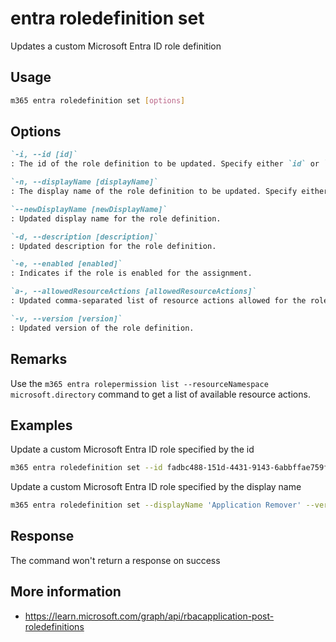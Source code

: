 
# entra roledefinition set

Updates a custom Microsoft Entra ID role definition

## Usage

```sh
m365 entra roledefinition set [options]
```

## Options

```md definition-list
`-i, --id [id]`
: The id of the role definition to be updated. Specify either `id` or `displayName`, but not both.

`-n, --displayName [displayName]`
: The display name of the role definition to be updated. Specify either `id` or `displayName`, but not both.

`--newDisplayName [newDisplayName]`
: Updated display name for the role definition.

`-d, --description [description]`
: Updated description for the role definition.

`-e, --enabled [enabled]`
: Indicates if the role is enabled for the assignment.

`a-, --allowedResourceActions [allowedResourceActions]`
: Updated comma-separated list of resource actions allowed for the role.

`-v, --version [version]`
: Updated version of the role definition.
```

<Global />

## Remarks

Use the `m365 entra rolepermission list --resourceNamespace microsoft.directory` command to get a list of available resource actions.

## Examples

Update a custom Microsoft Entra ID role specified by the id

```sh
m365 entra roledefinition set --id fadbc488-151d-4431-9143-6abbffae759f --newDisplayName 'Application Remover' --description 'Allows to remove any Entra ID application' --allowedResourceActions 'microsoft.directory/applications/delete'
```

Update a custom Microsoft Entra ID role specified by the display name

```sh
m365 entra roledefinition set --displayName 'Application Remover' --version '1.0' --enabled true --allowedResourceActions 'microsoft.directory/applications/delete,microsoft.directory/applications/owners/update'
```

## Response

The command won't return a response on success

## More information

- https://learn.microsoft.com/graph/api/rbacapplication-post-roledefinitions